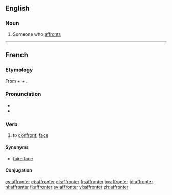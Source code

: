 ==English==

===Noun===
{{en-noun}}

# Someone who [[affront]]s

----

==French==

===Etymology===
From {{term|a-}} + {{term|front|lang=fr}} + {{term|-er|lang=fr}}.

===Pronunciation===
* {{IPA|/afʁɔ̃te/|lang=fr}}
* {{audio|Fr-affronter.ogg|Audio}}

===Verb===
{{fr-verb}}

# to [[confront]], [[face]]

====Synonyms====
* [[faire face]]

====Conjugation====
{{fr-conj-er|affront|avoir}}

[[cs:affronter]]
[[et:affronter]]
[[el:affronter]]
[[fr:affronter]]
[[io:affronter]]
[[id:affronter]]
[[nl:affronter]]
[[fi:affronter]]
[[sv:affronter]]
[[vi:affronter]]
[[zh:affronter]]